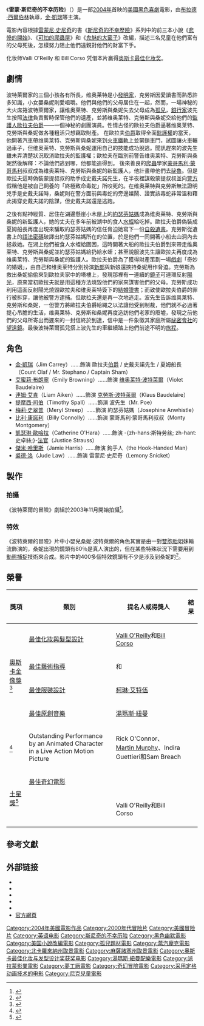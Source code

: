 {{noteTA
|T=zh-hk:尼蒙利斯連環不幸事件;zh-hans:雷蒙·斯尼奇的不幸历险;zh-tw:波特萊爾的冒險;
|G1=Show
|1=zh-hk:尼蒙利斯連環不幸事件;zh-hans:雷蒙·斯尼奇的不幸历险;zh-tw:波特萊爾的冒險;}}
{{Infobox Movie
|  name = 雷蒙·斯尼奇的不幸历险
| original_name = Lemony Snicket's A Series of Unfortunate Events
|  hk_name =  尼蒙利斯連環不幸事件
|  tw_name = 波特萊爾的冒險
|  cn_name = 雷蒙·斯尼奇的不幸历险
|  image = A Series Of Unfortunate Events poster.jpg
|  genre =
|  director = [[布莱德·谢尔伯林|布莱德·谢尔伯林]]
|  producer =
|  writer =
| based on       =《[[波特萊爾大遇險|波特萊爾大遇險]]》<br>[[雷蒙尼·史尼奇|雷蒙尼·史尼奇]]
|  narrator = [[裘德·洛|裘德·洛]]
|  starring = [[金·凱瑞|金·凱瑞]]<br> [[艾蜜莉·白朗寧|艾蜜莉·白朗寧]]<br> [[连姆·艾肯|连姆·艾肯]]<br>Shelby Ann Hoffman<br>[[梅莉·史翠普|梅莉·史翠普]]<br>[[比利·康諾利|比利·康諾利]]<br>[[提摩西·司伯|提摩西·司伯]]<br>[[凯瑟琳·奥哈拉|凱瑟琳·歐哈拉]]
|  studio = [[派拉蒙電影公司|派拉蒙電影公司]]<br>[[夢工廠|夢工廠]]<br>Nickelodeon Movies
|  distributor = [[派拉蒙電影公司|派拉蒙電影公司]]<br>[[夢工廠|夢工廠]]<br>[[聯合國際影業|聯合國際影業]]
|  music = Thomas Newman
|  release_date = 2004年12月17日
|  runtime = 107
|  language = [[英语|英语]]
|  budget = 1.42亿美元
|  gross    = $209,073,645
|  awards =
|  website = http://www.unfortunateeventsmovie.com
|  cnmdb_id=
|  imdb_id=00339291}}
《'''雷蒙·斯尼奇的不幸历险'''》（{{lang-en|'''''Lemony Snicket<nowiki>'</nowiki>s A Series of Unfortunate Events'''''}}）是一部[[2004年电影|2004年]]首映的[[美国电影|美國]][[黑色喜劇|黑色喜劇]]電影，由[[布拉德·西爾伯林|布拉德·西爾伯林]]執導，[[金·凱瑞|金·凱瑞]]等主演。

電影內容根據[[雷蒙尼·史尼奇|雷蒙尼·史尼奇]]的書《[[斯尼奇的不幸歷險|斯尼奇的不幸歷險]]》系列中的前三本小說《[[悲慘的開始|悲慘的開始]]》、《[[可怕的爬蟲屋|可怕的爬蟲屋]]》和《[[鬼魅的大窗子|鬼魅的大窗子]]》改編，描述三名兒童在他們富有的父母死後，怎樣努力阻止他們遠親對他們的財富下手。

化妆师Valli O'Reilly 和 Bill Corso 凭借本片赢得[[奥斯卡最佳化妆奖|奥斯卡最佳化妆奖]]。

== 劇情 ==
波特萊爾家的三個小孩各有所長，维奥莱特是小[[發明家|發明家]]，克勞斯因愛讀書而熟悉許多知識，小女嬰桑妮則愛咀嚼。他們與他們的父母居住在一起，然而，一場神秘的大火席捲波特萊爾家，讓维奥莱特、克勞斯與桑妮失去父母成為[[孤兒|孤兒]]，[[銀行家|銀行家]]波先生按照[[法律|法律]]負責暫時保管他們的遺產，並將维奥莱特、克勞斯與桑妮交給他們的[[監護人|監護人]][[歐拉夫伯爵|歐拉夫伯爵]]——一個神秘的劇團演員。性情古怪的歐拉夫伯爵逼著维奥莱特、克勞斯與桑妮做各種粗活只想竊取財產。
在歐拉夫[[伯爵|伯爵]]取得全面[[監護權|監護權]]的當天，他開著汽車帶维奥莱特、克勞斯與桑妮來到[[火車|火車]][[鐵軌|鐵軌]]上並緊鎖車門，試圖讓火車輾過車子，但维奥莱特、克勞斯與桑妮運用自己的技能成功脫逃。聞訊趕來的波先生雖未弄清楚狀況取消歐拉夫的監護權；歐拉夫在臨別前警告维奥莱特、克勞斯與桑妮然後解釋：不論他們逃到哪，他都能追得到。
後來善良的[[爬蟲|爬蟲]]學家[[蒙哥馬利·蒙哥馬利|蒙哥馬利·蒙哥馬利]]叔叔成為维奥莱特、克勞斯與桑妮的新監護人，他計畫帶他們去[[祕魯|祕魯]]。但是歐拉夫這時偽裝蒙提叔叔的助手成史戴夫諾先生，在半夜裡謀殺蒙提叔叔並向[[警方|警方]]假稱他是被自己飼養的「終極致命毒蛇」所咬死的。在维奥莱特與克勞斯無法證明兇手是史戴夫諾時，桑妮則在警方面前與毒蛇的旁邊嬉鬧、證實該毒蛇非常溫和藉此揭穿史戴夫諾的陰謀，但史戴夫諾還是逃跑。

之後有點神經質、居住在湖邊懸崖小木屋上的[[約瑟芬姑媽|約瑟芬姑媽]]成為维奥莱特、克勞斯與桑妮的新監護人，她的丈夫在多年前被湖中的食人[[水蛭|水蛭]]給吃掉。歐拉夫伯爵偽裝成夏姆船長再度出現來騙取約瑟芬姑媽的信任脅迫她寫下一份[[自殺|自殺]][[遺書|遺書]]。克勞斯從遺書上的[[語法|語法]][[密碼|密碼]]破譯出約瑟芬姑媽所在的位置，於是他們一同開著小船去山洞內去拯救她。在湖上他們被食人水蛭給圍困，這時開著大船的歐拉夫伯爵到來帶走维奥莱特、克勞斯與桑妮並約瑟芬姑媽給扔給水蛭；甚至說服波先生讓歐拉夫再度成為维奥莱特、克勞斯與桑妮的監護人。歐拉夫伯爵為了獲得財產策劃一場[[戲劇|戲劇]]「奇妙的婚姻」，由自己和维奥莱特分別扮演[[新郎|新郎]]與新娘還挾持桑妮用作脅迫。克勞斯為救出桑妮偷偷來到歐拉夫家中的塔樓上，發現那裡有一連續的[[鏡子|鏡子]]可連環反射[[陽光|陽光]]，原來當初歐拉夫就是用這種方法燒毀他們的家來謀害他們的父母。克勞斯成功利用這面反射陽光燒毀歐拉夫和维奥莱特簽下的[[結婚證書|結婚證書]]；而致使歐拉夫伯爵的罪行被拆穿，讓他被警方逮捕。但歐拉夫還是再一次地逃走。波先生告訴维奥莱特、克勞斯和桑妮，一但警方將歐拉夫伯爵給繩之以法讓他受到制裁，他們就不必過著提心吊膽的生活，维奥莱特、克勞斯和桑妮再度造訪他們老家的廢墟，發現之前他們的父母所寄出而遲來的一封信終於到達，信中是一件象徵其家庭所屬[[祕密會社|祕密會社]]的[[望遠鏡|望遠鏡]]。最後波特萊爾孤兒搭上波先生的車繼續踏上他們前途不明的[[旅程|旅程]]。

== 角色 ==
* [[金·凱瑞|金·凱瑞]]（Jim Carrey）......飾演 歐拉夫[[伯爵|伯爵]] / 史戴夫諾先生 / 夏姆船長（Count Olaf / Mr. Stephano / Captain Sham）
* [[艾蜜莉·布朗寧|艾蜜莉·布朗寧]]（Emily Browning）......飾演 [[维奥莱特·波特萊爾|维奥莱特·波特萊爾]]（Violet Baudelaire）
* [[連姆·艾肯|連姆·艾肯]]（Liam Aiken）......飾演 [[克勞斯·波特萊爾|克勞斯·波特萊爾]]（Klaus Baudelaire）
* [[提摩西·司伯|提摩西·司伯]]（Timothy Spall）......飾演 波先生（Mr. Poe）
* [[梅麗·史翠普|梅莉·史翠普]]（Meryl  Streep）......飾演 約瑟芬姑媽（Josephine Anwhistle）
* [[比利·康諾利|比利·康諾利]]（Billy Connolly）......飾演 蒙哥馬利·蒙哥馬利叔叔（Monty Montgomery）
* [[凯瑟琳·奥哈拉|凱瑟琳·歐哈拉]]（Catherine O'Hara）......飾演 -{zh-hans:斯特劳丝; zh-hant:史卓絲;}-[[法官|法官]]（Justice Strauss）
* [[傑米·哈里斯|傑米·哈里斯]]（Jamie Harris）......飾演 鉤手人（the Hook-Handed Man）
* [[裘德·洛|裘德·洛]]（Jude Law）......飾演 雷蒙尼·史尼奇（Lemony Snicket）

== 製作 ==

=== 拍攝 ===
《波特萊爾的冒險》劇組於2003年11月開始拍攝<ref>{{Cite news|url=https://variety.com/article/VR1117892463|title=Just ticket for 'Snicket'|author=MICHAEL FLEMING|date=2003-09-15|work=Variety|accessdate=2018-09-06|archiveurl=https://web.archive.org/web/20110605061937/https://variety.com/article/VR1117892463|archivedate=2011-06-05}}</ref>。

=== 特效 ===
《波特萊爾的冒險》片中小嬰兒桑妮·波特萊爾的角色其實是由一對[[雙胞胎|雙胞胎]]姐妹輪流飾演的，桑妮出現的鏡頭有80％是真人演出的，但在某些特殊狀況下需要用到[[動態捕捉|動態捕捉]]技術來合成。影片中的400多個特效鏡頭有不少是涉及到桑妮的<ref>{{Cite web|url=http://ent.sina.com.cn/2004-12-17/0921602209.html|title=金·凯利一搞 圣诞自然笑 圣诞档搞怪大戏班底强劲 《不幸历险》今日北美全面公映|accessdate=2018-09-06|date=2004-12-17|publisher=新浪网|archive-date=2018-09-06|archive-url=https://web.archive.org/web/20180906124656/http://ent.sina.com.cn/2004-12-17/0921602209.html|dead-url=no}}</ref>。

==榮譽==
{| class="wikitable plainrowheaders sortable"
|-
! scope="col"| 獎項
! scope="col"| 類別
! scope="col"| 提名人或得獎人
! scope="col"| 結果
|-
|rowspan="4"| [[奧斯卡金像獎|奧斯卡金像獎]]<ref>{{cite web |url=http://awardsdatabase.oscars.org/ampas_awards/DisplayMain.jsp?curTime=1239426524794 |title=1994 (77) Academy Awards |work=[[Academy_of_Motion_Picture_Arts_and_Sciences|Academy of Motion Picture Arts and Sciences]] |accessdate=2009-04-10 |archive-date=2012-12-25 |archive-url=https://www.webcitation.org/6DAd9XlO1?url=http://awardsdatabase.oscars.org/ampas_awards/SessionTimeout.jsp;jsessionid=99590819C2C4F7EBEDFC19F94F2F4BBD |dead-url=yes }}</ref>
| [[奧斯卡最佳化妝與髮型設計獎|最佳化妝與髮型設計]]
| [[Valli_O'Reilly|Valli O'Reilly]]和[[Bill_Corso|Bill Corso]]
| {{won}}
|-
| [[奧斯卡最佳藝術指導獎|最佳藝術指導]]
| {{le|瑞克·海因里希斯|Rick Heinrichs}}和{{le|谢丽尔·卡拉西克|Cheryl Carasik}}
| {{nom}}
|-
| [[奧斯卡最佳服裝設計獎|最佳服裝設計]]
| [[柯琳·艾特伍|柯琳·艾特伍]]
| {{nom}}
|-
| [[奧斯卡最佳原創音樂獎|最佳原創音樂]]
| [[湯瑪斯·紐曼|湯瑪斯·紐曼]]
| {{nom}}
|-
| {{le|美国视觉效果协会|Visual Effects Society}}<ref>{{cite web|url=https://www.visualeffectssociety.com/ayear/3rd-annual-ves-awards|title=3rd Annual VES Awards|work=Visual Effects Society|accessdate=December 19, 2017|archive-date=2019-09-04|archive-url=https://web.archive.org/web/20190904120954/https://www.visualeffectssociety.com/ayear/3rd-annual-ves-awards|dead-url=yes}}</ref>
| Outstanding Performance by an Animated Character in a Live Action Motion Picture
| Rick O'Connor、[[Martin_Murphy_(special_effects_artist)|Martin Murphy]]、Indira Guettieri和Sam Breach
| {{nom}}
|-
|rowspan="3"|[[土星獎|土星獎]]<ref>{{cite web|url=http://www.saturnawards.org/past.html |title=Past Saturn Awards |work=Academy of Science Fiction, Fantasy & Horror Films |accessdate=2009-04-10 |deadurl=yes |archiveurl=https://web.archive.org/web/20110512032708/http://www.saturnawards.org/past.html |archivedate=2011-05-12 |df= }}</ref>
| [[土星獎最佳奇幻電影|最佳奇幻電影]]
| 
| {{nom}}
|-
| {{le|土星獎最佳化妝獎|Saturn Award for Best Make-up|最佳化妝}}
| Valli O'Reilly和Bill Corso
| {{nom}}
|-
| {{le|土星獎最佳特別版DVD獎|Saturn Award for Best DVD or Blu-ray Special Edition Release|最佳特別版DVD獎}}
|
| {{nom}}
|}

==參考文獻==
<references />

==外部链接==
*{{imdb title|id=00339291|title=雷蒙·斯尼奇的不幸历险}}
* {{AllRovi movie|286685}}
* {{Rotten Tomatoes|lemony_snicket}}
* {{Metacritic film|lemony-snickets-a-series-of-unfortunate-events}}
* {{Mojo title|lemonysnicket}}
*[https://web.archive.org/web/20080807165232/http://www.unfortunateeventsmovie.com/ 官方網頁]

{{斯尼奇的不幸历险}}

{{DEFAULTSORT:Lemony Snicket's A Series of Unfortunate Events}}
[[Category:2004年美國電影作品|Category:2004年美國電影作品]]
[[Category:2000年代冒险片|Category:2000年代冒险片]]
[[Category:美國冒险片|Category:美國冒险片]]
[[Category:英语电影|Category:英语电影]]
[[Category:斯尼奇的不幸历险|Category:斯尼奇的不幸历险]]
[[Category:黑色幽默電影|Category:黑色幽默電影]]
[[Category:美国小說改編電影|Category:美国小說改編電影]]
[[Category:孤兒題材電影|Category:孤兒題材電影]]
[[Category:蒸汽龐克電影|Category:蒸汽龐克電影]]
[[Category:北卡羅來納州取景電影|Category:北卡羅來納州取景電影]]
[[Category:麻薩諸塞州取景電影|Category:麻薩諸塞州取景電影]]
[[Category:奥斯卡最佳化妆与发型设计奖获奖电影|Category:奥斯卡最佳化妆与发型设计奖获奖电影]]
[[Category:湯瑪斯·紐曼配樂電影|Category:湯瑪斯·紐曼配樂電影]]
[[Category:派拉蒙影業電影|Category:派拉蒙影業電影]]
[[Category:夢工廠電影|Category:夢工廠電影]]
[[Category:奇幻冒險電影|Category:奇幻冒險電影]]
[[Category:采用定格动画技术的电影|Category:采用定格动画技术的电影]]
[[Category:尼克兒童電影|Category:尼克兒童電影]]
